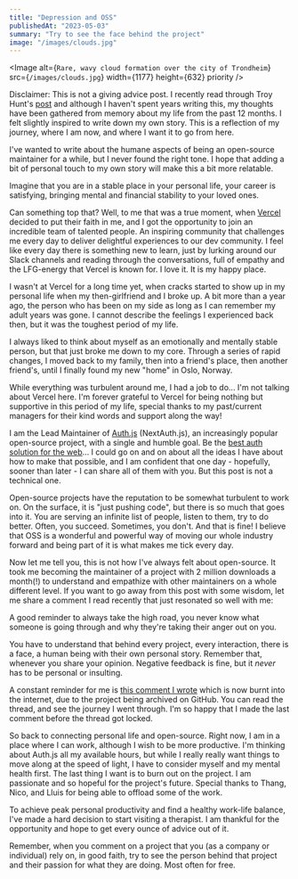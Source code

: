 ```yaml
---
title: "Depression and OSS"
publishedAt: "2023-05-03"
summary: "Try to see the face behind the project"
image: "/images/clouds.jpg"
---
```


<Image
  alt={`Rare, wavy cloud formation over the city of Trondheim`}
  src={`/images/clouds.jpg`}
  width={1177}
  height={632}
  priority
/>

Disclaimer: This is not a giving advice post. I recently read through Troy Hunt's [post](https://www.troyhunt.com/divorce) and although I haven't spent years writing this, my thoughts have been gathered from memory about my life from the past 12 months. I felt slightly inspired to write down my own story. This is a reflection of my journey, where I am now, and where I want it to go from here.

I've wanted to write about the humane aspects of being an open-source maintainer for a while, but I never found the right tone. I hope that adding a bit of personal touch to my own story will make this a bit more relatable.

Imagine that you are in a stable place in your personal life, your career is satisfying, bringing mental and financial stability to your loved ones.

Can something top that? Well, to me that was a true moment, when [Vercel](https://balazsorban.com/blog/hello-world) decided to put their faith in me, and I got the opportunity to join an incredible team of talented people. An inspiring community that challenges me every day to deliver delightful experiences to our dev community. I feel like every day there is something new to learn, just by lurking around our Slack channels and reading through the conversations, full of empathy and the LFG-energy that Vercel is known for. I love it. It is my happy place.

I wasn't at Vercel for a long time yet, when cracks started to show up in my personal life when my then-girlfriend and I broke up. A bit more than a year ago, the person who has been on my side as long as I can remember my adult years was gone. I cannot describe the feelings I experienced back then, but it was the toughest period of my life.

I always liked to think about myself as an emotionally and mentally stable person, but that just broke me down to my core. Through a series of rapid changes, I moved back to my family, then into a friend's place, then another friend's, until I finally found my new "home" in Oslo, Norway.

While everything was turbulent around me, I had a job to do... I'm not talking about Vercel here. I'm forever grateful to Vercel for being nothing but supportive in this period of my life, special thanks to my past/current managers for their kind words and support along the way!

I am the Lead Maintainer of [Auth.js](https://authjs.dev) (NextAuth.js), an increasingly popular open-source project, with a single and humble goal. Be the [best auth solution for the web](https://twitter.com/balazsorban44/status/1603082914362986496)... I could go on and on about all the ideas I have about how to make that possible, and I am confident that one day - hopefully, sooner than later - I can share all of them with you. But this post is not a technical one.

Open-source projects have the reputation to be somewhat turbulent to work on. On the surface, it is "just pushing code", but there is so much that goes into it. You are serving an infinite list of people, listen to them, try to do better. Often, you succeed. Sometimes, you don't. And that is fine! I believe that OSS is a wonderful and powerful way of moving our whole industry forward and being part of it is what makes me tick every day.

Now let me tell you, this is not how I've always felt about open-source. It took me becoming the maintainer of a project with 2 million downloads a month(!) to understand and empathize with other maintainers on a whole different level. If you want to go away from this post with some wisdom, let me share a comment I read recently that just resonated so well with me:

<Quote>
  A good reminder to always take the high road, you never know what someone is
  going through and why they're taking their anger out on you.
</Quote>

You have to understand that behind every project, every interaction, there is a face, a human being
with their own personal story. Remember that, whenever you share your opinion. Negative
feedback is fine, but it _never_ has to be personal or insulting.

A constant reminder for me is [this comment I wrote](https://bal.so/early-oss) which is now burnt into the internet, due to the project being archived on GitHub. You can read the thread, and see the journey I went through. I'm so happy that I made the last comment before the thread got locked.

So back to connecting personal life and open-source. Right now, I am in a place where I can work, although I wish to be more productive. I'm thinking about Auth.js all my available hours, but while I really really want things to move along at the speed of light, I have to consider myself and my mental health first. The last thing I want is to burn out on the project. I am passionate and so hopeful for the project's future. Special thanks to Thang, Nico, and Lluis for being able to offload some of the work.

To achieve peak personal productivity and find a healthy work-life balance, I've made a hard decision to start visiting a therapist. I am thankful for the opportunity and hope to get every ounce of advice out of it.

Remember, when you comment on a project that you (as a company or individual) rely on, in good faith, try to see the person behind that project and their passion for what they are doing. Most often for free.
